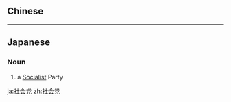 {{also|社會黨}}
==Chinese==
{{zh-see|社會黨}}

----

==Japanese==
{{ja-kanjitab|しゃ|かい|とう|yomi=o}}

===Noun===
{{ja-noun|しゃかいとう}}

# a [[Socialist]] Party

[[ja:社会党]]
[[zh:社会党]]